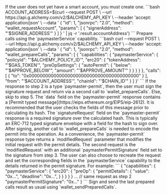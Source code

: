 <Steps>
  <Step title="(If Needed) Request Account">
    If the user does not yet have a smart account, you must create one.
```bash
  ACCOUNT_ADDRESS=$(curl --request POST \
  --url https://api.g.alchemy.com/v2/$ALCHEMY_API_KEY \
  --header 'accept: application/json' \
  --data '
{
  "id": 1,
  "jsonrpc": "2.0",
  "method": "wallet_requestAccount",
  "params": [
    { 
      "signerAddress": "'$SIGNER_ADDRESS'"
    }
  ]
}
' | jq -r '.result.accountAddress')
```
  </Step>
  <Step title="Initial Prepare Calls">
    Prepare calls using the `paymasterService` capability.
```bash
curl --request POST \
  --url https://api.g.alchemy.com/v2/$ALCHEMY_API_KEY \
  --header 'accept: application/json' \
  --data '
{
  "id": 1,
  "jsonrpc": "2.0",
  "method": "wallet_prepareCalls",
  "params": [
    {
      "capabilities": {
        "paymasterService": {
          "policyId": "'$ALCHEMY_POLICY_ID'",
          "erc20": {
            "tokenAddress": "'$GAS_TOKEN'",
            "preOpSettings": {
              "autoPermit": {
                "below": "'$APPROVE_BELOW'",
                "amount": "'$APPROVE_AMOUNT'"
              }
            }
          }
        }
      },
      "calls": [
        {
          "to": "0x0000000000000000000000000000000000000000"
        }
      ],
      "from": "'$ACCOUNT_ADDRESS'",
      "chainId": "'$CHAIN_ID'"
    }
  ]
}'
```
  </Step>
  <Step title="(If Needed) Sign Permit Request">
    If the response to step 2 is a type `paymaster-permit`, then the user must sign the signature request and return via a second call to `wallet_prepareCalls`. Else, skip to step 5.
    The `data` field on the `paymaster-permit` response contains a [Permit typed message](https://eips.ethereum.org/EIPS/eip-2612). It is recommended that the user
    checks the fields of this message prior to calculating its hash. The `signatureRequest` field on the `paymaster-permit` response is a required signature over the calculated
    hash. This is typically an ERC-712 typed signature envelope with a field for the hash to sign over.
  </Step>
  <Step title="(If Needed) Second Prepare Calls">
    After signing, another call to `wallet_prepareCalls` is needed to encode the permit into the operation. As a convenience, the `paymaster-permit` response type returns a `modifiedRequest`
    parameter that modifies the initial request with the permit details. The second request is the `modifiedRequest` with an additional `paymasterPermitSignature` field set to the
    signature from step 3. The user can also choose to recreate the request and set the corresponding fields in the `paymasterService` capability to the details returned in the permit signature.
    For example:
```
{
  "capabilities": {
    "paymasterService": {
      "erc20": {
        "preOp": {
          "permitDetails": {
            "value": "0x...",
            "deadline": "0x...",
          }
        }
      }
    }
  }
  ... // same request as step 2
  "paymasterPermitSignature": "0x..."
}
```
  </Step>
  <Step title="Sign & Send">
    Sign and send the last prepared calls result as usual using `wallet_sendPreparedCalls`.
  </Step>
</Steps>
